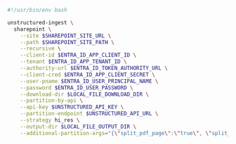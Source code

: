 ```bash CLI
#!/usr/bin/env bash

unstructured-ingest \
  sharepoint \
    --site $SHAREPOINT_SITE_URL \
    --path $SHAREPOINT_SITE_PATH \
    --recursive \
    --client-id $ENTRA_ID_APP_CLIENT_ID \
    --tenant $ENTRA_ID_APP_TENANT_ID \
    --authority-url $ENTRA_ID_TOKEN_AUTHORITY_URL \
    --client-cred $ENTRA_ID_APP_CLIENT_SECRET \
    --user-pname $ENTRA_ID_USER_PRINCIPAL_NAME \
    --password $ENTRA_ID_USER_PASSWORD \
    --download-dir $LOCAL_FILE_DOWNLOAD_DIR \
    --partition-by-api \
    --api-key $UNSTRUCTURED_API_KEY \
    --partition-endpoint $UNSTRUCTURED_API_URL \
    --strategy hi_res \
    --output-dir $LOCAL_FILE_OUTPUT_DIR \
    --additional-partition-args="{\"split_pdf_page\":\"true\", \"split_pdf_allow_failed\":\"true\", \"split_pdf_concurrency_level\": 15}"
```
